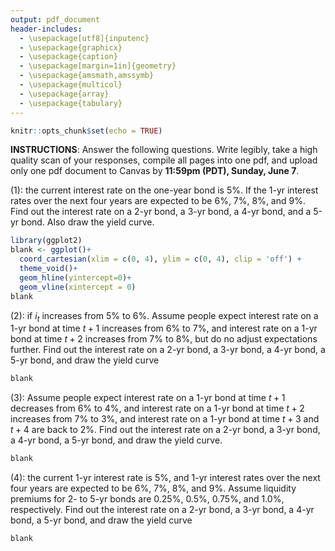 ```yaml
---
output: pdf_document
header-includes: 
  - \usepackage[utf8]{inputenc}
  - \usepackage{graphicx}
  - \usepackage{caption}
  - \usepackage[margin=1in]{geometry}
  - \usepackage{amsmath,amssymb}
  - \usepackage{multicol}
  - \usepackage{array}
  - \usepackage{tabulary}
---
```


```r
knitr::opts_chunk$set(echo = TRUE)
```

\newcommand{\class}{EC 370}
\newcommand{\term}{Xiang LI (GE)}
\newcommand{\examnum}{Participation 7 (Chapter 6)}

\noindent
\begin{tabular*}{\textwidth}{l @{\extracolsep{\fill}} r @{\extracolsep{6pt}} l}
\textbf{\class} & \textbf{Name: } & \makebox[2in]{\hrulefill}\\
\textbf{\term} &&\\
\textbf{\examnum} & \textbf{UO ID: } & \makebox[2in]{\hrulefill}\\
\end{tabular*}
\rule[2ex]{\textwidth}{2pt}

**INSTRUCTIONS**: Answer the following questions. Write legibly, take a high quality scan of your responses, compile all pages into one pdf, and upload only one pdf document to Canvas by **11:59pm (PDT), Sunday, June 7**. 

\vspace{.3in}

\textbf{QUESTION 1} 

(1): the current interest rate on the one-year bond is 5%. If the 1-yr interest rates over the next four years are expected to be 6%, 7%, 8%, and 9%. Find out the interest rate on a 2-yr bond, a 3-yr bond, a 4-yr bond, and a 5-yr bond. Also draw the yield curve.

```r
library(ggplot2)
blank <- ggplot()+
  coord_cartesian(xlim = c(0, 4), ylim = c(0, 4), clip = 'off') +
  theme_void()+
  geom_hline(yintercept=0)+
  geom_vline(xintercept = 0)
blank
```


(2): if $i_t$ increases from 5% to 6%. Assume people expect interest rate on a 1-yr bond at time $t+1$ increases from 6% to 7%, and interest rate on a 1-yr bond at time $t+2$ increases from 7% to 8%, but do no adjust expectations further. Find out the interest rate on a 2-yr bond, a 3-yr bond, a 4-yr bond, a 5-yr bond, and draw the yield curve

```r
blank
```
	
\newpage

(3): Assume people expect interest rate on a 1-yr bond at time $t+1$ decreases from 6% to 4%, and interest rate on a 1-yr bond at time $t+2$ increases from 7% to 3%, and interest rate on a 1-yr bond at time $t+3$ and $t+4$ are back to 2%. Find out the interest rate on a 2-yr bond, a 3-yr bond, a 4-yr bond, a 5-yr bond, and draw the yield curve. 

```r
blank
```


(4): the current 1-yr interest rate is 5%, and 1-yr interest rates over the next four years are expected to be 6%, 7%, 8%, and 9%. Assume liquidity premiums for 2- to 5-yr bonds are 0.25%, 0.5%, 0.75%, and 1.0%, respectively. Find out the interest rate on a 2-yr bond, a 3-yr bond, a 4-yr bond, a 5-yr bond, and draw the yield curve

```r
blank
```